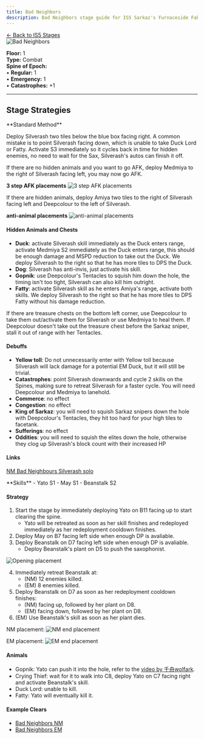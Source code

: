 ```yaml
---
title: Bad Neighbors
description: Bad Neighbors stage guide for IS5 Sarkaz's Furnaceside Fables
---
```


<div class="back-button-container">
  <a href="/is5-sarkaz/stages/" class="back-button">
    <span class="back-arrow">←</span>
    <span class="back-text">Back to IS5 Stages</span>
  </a>
</div>


<img src="/stages/is5/bad-neighbors.png" alt="Bad Neighbors" />

**Floor:** 1  
**Type:** Combat  
**Spine of Epoch:**<br />
• **Regular:** 1<br />
• **Emergency:** 1<br />
• **Catastrophes:** +1

---

## Stage Strategies


<StrategySection title="Vanguard / Guard Strategy" author="Mei of May">
  **Standard Method**

  Deploy Silverash two tiles below the blue box facing right. A common mistake is to point Silverash facing down, which is unable to take Duck Lord or Fatty. Activate S3 immediately so it cycles back in time for hidden enemies, no need to wait for the Sax, Silverash's autos can finish it off.

  If there are no hidden animals and you want to go AFK, deploy Medmiya to the right of Silverash facing left, you may now go AFK.

  **3 step AFK placements**
  <img src="/guides/is5-sarkaz/stage-guides/bad-neighbors/vgg-strategy/3-step-afk-placements.png" alt="3 step AFK placements" />

  If there are hidden animals, deploy Amiya two tiles to the right of Silverash facing left and Deepcolour to the left of Silverash.

  **anti-animal placements**
  <img src="/guides/is5-sarkaz/stage-guides/bad-neighbors/vgg-strategy/anti-animal-placements.png" alt="anti-animal placements" />

  #### Hidden Animals and Chests

  - **Duck**: activate Silverash skill immediately as the Duck enters range, activate Medmiya S2 immediately as the Duck enters range, this should be enough damage and MSPD reduction to take out the Duck. We deploy Silverash to the right so that he has more tiles to DPS the Duck.
  - **Dog**: Silverash has anti-invis, just activate his skill.
  - **Gopnik**: use Deepcolour's Tentacles to squish him down the hole, the timing isn't too tight, Silverash can also kill him outright.
  - **Fatty**: activate Silverash skill as he enters Amiya's range, activate both skills. We deploy Silverash to the right so that he has more tiles to DPS Fatty without his damage reduction.

  If there are treasure chests on the bottom left corner, use Deepcolour to take them out/activate them for Silverash or use Medmiya to heal them. If Deepcolour doesn't take out the treasure chest before the Sarkaz sniper, stall it out of range with her Tentacles.

  #### Debuffs

  - **Yellow toll**: Do not unnecessarily enter with Yellow toll because Silverash will lack damage for a potential EM Duck, but it will still be trivial.
  - **Catastrophes**: point Silverash downwards and cycle 2 skills on the Spines, making sure to retreat Silverash for a faster cycle. You will need Deepcolour and Medmiya to lanehold.
  - **Commerce**: no effect
  - **Congestion**: no effect
  - **King of Sarkaz**: you will need to squish Sarkaz snipers down the hole with Deepcolour's Tentacles, they hit too hard for your high tiles to facetank.
  - **Sufferings**: no effect
  - **Oddities**: you will need to squish the elites down the hole, otherwise they clog up Silverash's block count with their increased HP

  #### Links
  <a href="https://www.youtube.com/watch?v=DdIjY1tH3ts" target="_blank" rel="noopener noreferrer">NM Bad Neighbours Silverash solo</a>
</StrategySection>


<StrategySection title="Soul Escort Strategy" author="Die Alive">
**Skills**
- Yato S1
- May S1
- Beanstalk S2

#### Strategy
1. Start the stage by immediately deploying Yato on B11 facing up to start clearing the spine.
   - Yato will be retreated as soon as her skill finishes and redeployed immediately as her redeployment cooldown finishes.
2. Deploy May on B7 facing left side when enough DP is avaliable.
3. Deploy Beanstalk on D7 facing left side when enough DP is avaliable.
   - Deploy Beanstalk's plant on D5 to push the saxophonist.

<img src="/guides/is5-sarkaz/stage-guides/bad-neighbors/soul-escort-strategy/opening-placement.png" alt="Opening placement" />

4. Immediately retreat Beanstalk at:
   - (NM) 12 enemies killed.
   - (EM) 8 enemies killed.
5. Deploy Beanstalk on D7 as soon as her redeployment cooldown finishes:
   - (NM) facing up, followed by her plant on D8.
   - (EM) facing down, followed by her plant on D8.
6. (EM) Use Beanstalk's skill as soon as her plant dies.

NM placement:
<img src="/guides/is5-sarkaz/stage-guides/bad-neighbors/soul-escort-strategy/nm-end-placement.png" alt="NM end placement" />

EM placement:
<img src="/guides/is5-sarkaz/stage-guides/bad-neighbors/soul-escort-strategy/em-end-placement.png" alt="EM end placement" />


#### Animals
- Gopnik: Yato can push it into the hole, refer to the <a href="https://b23.tv/Hzz7HIl" target="_blank" rel="noopener noreferrer">video by 千舟wolfark</a>.
- Crying Thief: wait for it to walk into C8, deploy Yato on C7 facing right and activate Beanstalk's skill.
- Duck Lord: unable to kill.
- Fatty: Yato will eventually kill it.

#### Example Clears
* <a href="https://youtu.be/kpIZSROgZ00?si=oz4MnTlabnoj6iUt" target="_blank" rel="noopener noreferrer">Bad Neighbors NM</a>
* <a href="https://youtu.be/kpIZSROgZ00?si=CdxFjwa6DqY3NU6-&t=125" target="_blank" rel="noopener noreferrer">Bad Neighbors EM</a>
</StrategySection>
